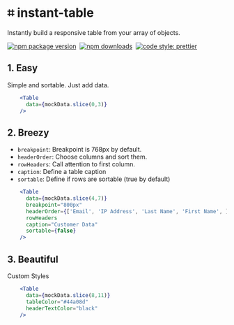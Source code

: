 

# ⌗ instant-table
Instantly build a responsive table from your array of objects.

<!-- [![Coverage Status](https://coveralls.io/repos/github/coston/instant-table/badge.svg?branch=master)](https://coveralls.io/github/coston/instant-table?branch=master)&nbsp; -->
[![npm package version](https://badge.fury.io/js/instant-table.svg)](https://www.npmjs.com/package/instant-table)&nbsp;
[![npm downloads](https://img.shields.io/npm/dm/instant-table.svg)](https://www.npmjs.com/package/instant-table)&nbsp;
[![code style: prettier](https://img.shields.io/badge/code_style-prettier-ff69b4.svg)](https://prettier.io)


<Head>
  <title>instant-table</title>
</Head>

## 1. Easy
Simple and sortable. Just add data.
```.jsx
    <Table
      data={mockData.slice(0,3)}
    />
```

## 2. Breezy
- `breakpoint`: Breakpoint is 768px by default.
- `headerOrder`: Choose columns and sort them.
- `rowHeaders`: Call attention to first column.
- `caption`: Define a table caption
- `sortable`: Define if rows are sortable (true by default)

```.jsx
    <Table
      data={mockData.slice(4,7)}
      breakpoint="800px"
      headerOrder={['Email', 'IP Address', 'Last Name', 'First Name', ]}
      rowHeaders
      caption="Customer Data"
      sortable={false}
    />
```

## 3. Beautiful
Custom Styles
```.jsx
    <Table
      data={mockData.slice(8,11)}
      tableColor="#44a08d"
      headerTextColor="black"
    />
```
